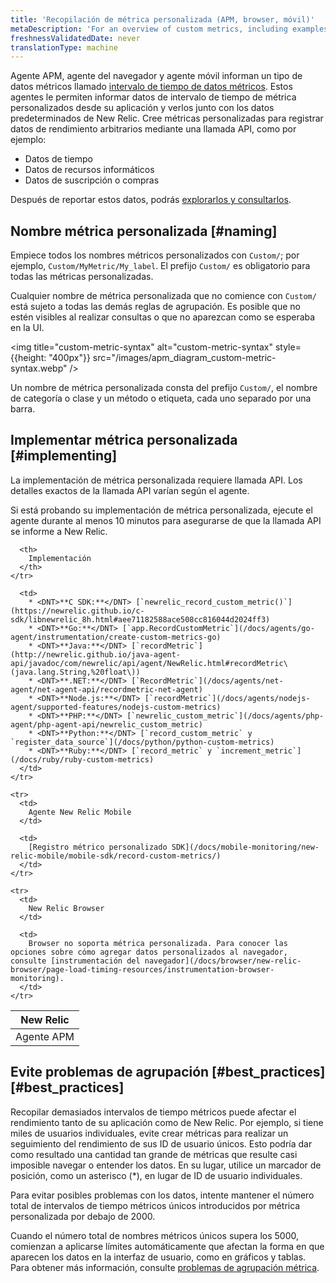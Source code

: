 ```yaml
---
title: 'Recopilación de métrica personalizada (APM, browser, móvil)'
metaDescription: 'For an overview of custom metrics, including examples, best practices, and a quick reference by New Relic agent, start here.'
freshnessValidatedDate: never
translationType: machine
---
```


Agente APM, agente del navegador y agente móvil informan un tipo de datos métricos llamado [intervalo de tiempo de datos métricos](/docs/using-new-relic/data/understand-data/new-relic-data-types#timeslice-data). Estos agentes le permiten informar datos de intervalo de tiempo de métrica personalizados desde su aplicación y verlos junto con los datos predeterminados de New Relic. Cree métricas personalizadas para registrar datos de rendimiento arbitrarios mediante una llamada API, como por ejemplo:

* Datos de tiempo
* Datos de recursos informáticos
* Datos de suscripción o compras

Después de reportar estos datos, podrás [explorarlos y consultarlos](/docs/query-your-data/nrql-new-relic-query-language/nrql-query-tutorials/query-apm-metric-timeslice-data-nrql).

## Nombre métrica personalizada [#naming]

Empiece todos los nombres métricos personalizados con `Custom/`; por ejemplo, `Custom/MyMetric/My_label`. El prefijo `Custom/` es obligatorio para todas las métricas personalizadas.

Cualquier nombre de métrica personalizada que no comience con `Custom/` está sujeto a todas las demás reglas de agrupación. Es posible que no estén visibles al realizar consultas o que no aparezcan como se esperaba en la UI.

<img title="custom-metric-syntax" alt="custom-metric-syntax" style={{height: "400px"}} src="/images/apm_diagram_custom-metric-syntax.webp" />

Un nombre de métrica personalizada consta del prefijo `Custom/`, el nombre de categoría o clase y un método o etiqueta, cada uno separado por una barra.

## Implementar métrica personalizada [#implementing]

La implementación de métrica personalizada requiere llamada API. Los detalles exactos de la llamada API varían según el agente.

<Callout variant="tip">
  Si está probando su implementación de métrica personalizada, ejecute el agente durante al menos 10 minutos para asegurarse de que la llamada API se informe a New Relic.
</Callout>

<table>
  <thead>
    <tr>
      <th style={{ width: "200px" }}>
        New Relic
      </th>

      <th>
        Implementación
      </th>
    </tr>
  </thead>

  <tbody>
    <tr>
      <td>
        Agente APM
      </td>

      <td>
        * <DNT>**C SDK:**</DNT> [`newrelic_record_custom_metric()`](https://newrelic.github.io/c-sdk/libnewrelic_8h.html#aee71182588ace508cc816044d2024ff3)
        * <DNT>**Go:**</DNT> [`app.RecordCustomMetric`](/docs/agents/go-agent/instrumentation/create-custom-metrics-go)
        * <DNT>**Java:**</DNT> [`recordMetric`](http://newrelic.github.io/java-agent-api/javadoc/com/newrelic/api/agent/NewRelic.html#recordMetric\(java.lang.String,%20float\))
        * <DNT>**.NET:**</DNT> [`RecordMetric`](/docs/agents/net-agent/net-agent-api/recordmetric-net-agent)
        * <DNT>**Node.js:**</DNT> [`recordMetric`](/docs/agents/nodejs-agent/supported-features/nodejs-custom-metrics)
        * <DNT>**PHP:**</DNT> [`newrelic_custom_metric`](/docs/agents/php-agent/php-agent-api/newrelic_custom_metric)
        * <DNT>**Python:**</DNT> [`record_custom_metric` y `register_data_source`](/docs/python/python-custom-metrics)
        * <DNT>**Ruby:**</DNT> [`record_metric` y `increment_metric`](/docs/ruby/ruby-custom-metrics)
      </td>
    </tr>

    <tr>
      <td>
        Agente New Relic Mobile
      </td>

      <td>
        [Registro métrico personalizado SDK](/docs/mobile-monitoring/new-relic-mobile/mobile-sdk/record-custom-metrics/)
      </td>
    </tr>

    <tr>
      <td>
        New Relic Browser
      </td>

      <td>
        Browser no soporta métrica personalizada. Para conocer las opciones sobre cómo agregar datos personalizados al navegador, consulte [instrumentación del navegador](/docs/browser/new-relic-browser/page-load-timing-resources/instrumentation-browser-monitoring).
      </td>
    </tr>
  </tbody>
</table>

## Evite problemas de agrupación [#best\_practices][#best_practices]

Recopilar demasiados intervalos de tiempo métricos puede afectar el rendimiento tanto de su aplicación como de New Relic. Por ejemplo, si tiene miles de usuarios individuales, evite crear métricas para realizar un seguimiento del rendimiento de sus ID de usuario únicos. Esto podría dar como resultado una cantidad tan grande de métricas que resulte casi imposible navegar o entender los datos. En su lugar, utilice un marcador de posición, como un asterisco (\*), en lugar de ID de usuario individuales.

<Callout variant="important">
  Para evitar posibles problemas con los datos, intente mantener el número total de intervalos de tiempo métricos únicos introducidos por métrica personalizada por debajo de 2000.
</Callout>

Cuando el número total de nombres métricos únicos supera los 5000, comienzan a aplicarse límites automáticamente que afectan la forma en que aparecen los datos en la interfaz de usuario, como en gráficos y tablas. Para obtener más información, consulte [problemas de agrupación métrica](/docs/features/metric-grouping-issues).